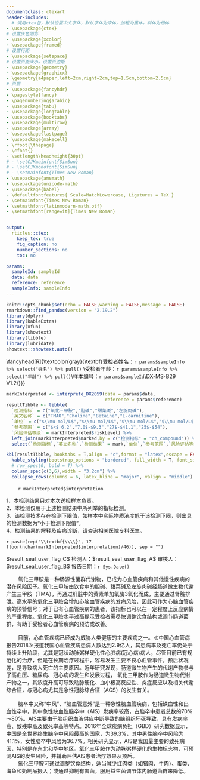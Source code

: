 ```yaml
---
documentclass: ctexart
header-includes:
  # 调用ctex包，默认设置中文字体，默认字体为宋体，加粗为黑体，斜体为楷体
- \usepackage{ctex}
# 设置灰色阴影
- \usepackage{xcolor}
- \usepackage{framed}
# 设置行距
- \usepackage{setspace}
# 设置页面大小，设置页边距
- \usepackage{geometry}
- \usepackage{graphicx}
- \geometry{a4paper,left=2cm,right=2cm,top=1.5cm,bottom=2.5cm}
# 页眉
- \usepackage{fancyhdr}
- \pagestyle{fancy}
- \pagenumbering{arabic}
- \usepackage{tabu}
- \usepackage{longtable}
- \usepackage{booktabs}
- \usepackage{multirow}
- \usepackage{array}
- \usepackage{lastpage}
- \usepackage{makecell}
- \rfoot{\thepage}
- \cfoot{}
- \setlength\headheight{30pt}
# - \setCJKmainfont{SimSun}
# - \setCJKmonofont{SimSun}
# - \setmainfont{Times New Roman}
- \usepackage{amsmath}
- \usepackage{unicode-math}
- \usepackage{babel}
- \defaultfontfeatures{ Scale=MatchLowercase, Ligatures = TeX }
- \setmainfont{Times New Roman}
- \setmathfont{latinmodern-math.otf}
- \setmathfont[range=it]{Times New Roman}


output:
  rticles::ctex:
    keep_tex: true
    fig_caption: no
    number_sections: no
    toc: no

params:
  sampleId: sampleId
  data: data
  reference: reference
  sampleInfo: sampleInfo
---
```


```r
knitr::opts_chunk$set(echo = FALSE,warning = FALSE,message = FALSE)
rmarkdown::find_pandoc(version = "2.19.2")
library(dplyr)
library(kableExtra)
library(xfun)
library(showtext)
library(tibble)
library(lubridate)
showtext::showtext.auto()
```


\fancyhead[L]{\includegraphics[height=30pt, trim=0 0 0 0]{headerLeft.png}}
\fancyhead[C]{\textcolor[RGB]{0,91,172}{\zihao{3}\textbf{深圳华大医学检验实验室}}}
\fancyhead[R]{\textcolor{gray}{\zihao{6}\textbf{受检者姓名：`r params$sampleInfo %>% select("姓名") %>% pull()` \\受检者年龄：`r params$sampleInfo %>% select("年龄") %>% pull()`\\样本编号：`r params$sampleId`\\DX-MS-B29 V1.2\\}}}

\fancyfoot[L]{\zihao{6}地址：广东省深圳市盐田区北山工业区11栋（邮编：518083）客服电话：400-605-6655 网址：www.bgidx.cn}
\fancyfoot[R]{\zihao{6}\thepage\ / \pageref{LastPage}}
\renewcommand{\headrulewidth}{0.25pt}
\renewcommand{\footrulewidth}{0.25pt}
<!-- 设置行距 -->
  <!-- 居中显示 -->
  <!-- 设置字号：小三 -->
  <!-- 粗体显示 -->
  <!-- 根据institute变量显示标题 -->

\colorlet{shadecolor}{gray!50}
\singlespacing
\begin{center}
\zihao{3}
\textbf{\\}
\textbf{氧化三甲胺代谢通路检测报告}
\textbf{\\}
\textbf{\\}
\end{center}
<!-- 加阴影 -->
  <!-- 设置字号：五号 -->

\begin{shaded}
\zihao{4}
\textbf{样本信息}
\end{shaded}
\zihao{5}


\begin{tabu} to \linewidth {>{\raggedright}X>{\raggedright}X>{\raggedright}X}
\mbox{受检者姓名：`r params$sampleInfo %>% select("姓名") %>% pull()`}& \mbox{采血日期：`r params$sampleInfo %>% select("采样日期") %>% pull() %>% ymd()`} & \mbox{样本编号：`r params$sampleId`} \\ \mbox{受检者性别：`r params$sampleInfo %>% select("性别") %>% pull()`} & \mbox{接收日期：`r params$sampleInfo %>% select("入库时间") %>% pull()`} & \mbox{样本类型：全血} \\ 
\mbox{受检者年龄：`r params$sampleInfo %>% select("年龄") %>% pull()`} & \mbox{检测日期：`r Sys.Date()`} & \mbox{送检科室：} \\
\mbox{联系电话：`r params$sampleInfo %>% select("联系电话") %>% pull()`} & \mbox{ } & \mbox{检测方法：液相色谱串联质谱法} \\
\mbox{送检单位：`r params$sampleInfo %>% select("送检单位") %>% pull()`} & \mbox{ } & \mbox{}\\
\end{tabu}

\begin{shaded}
\zihao{4}
\textbf{检测结果}
\end{shaded}

```r
markInterpreted <- interprete_DX2059(data = params$data,
                                     reference = params$reference)
resultTibble <- tibble(
  `检测指标` = c("氧化三甲胺","胆碱","甜菜碱","左旋肉碱"),
  `英文名称` = c("TMAO","Choline","Betaine","L-carnitine"),
  `单位` = c("$\\mu mol/L$","$\\mu mol/L$","$\\mu mol/L$","$\\mu mol/L$"),
  `参考范围` = c("$<$ 6.2","7.0$-$9.3","27$-$41.1","25$-$54"),
  `风险评估等级` = markInterpreted$riskLevel) %>% 
  left_join(markInterpreted$marked,by = c("检测指标" = "ch_compound")) %>% 
  select(`检测指标`,`英文名称`,`检测结果` = mark,`单位`,`参考范围`,`风险评估等级`)

kbl(resultTibble, booktabs = T,align = "c",format = "latex",escape = FALSE) %>%
  kable_styling(bootstrap_options = "bordered", full_width = T, font_size = 11.0) %>%
  # row_spec(0, bold = T) %>%
  column_spec(c(3,6),width = "3.2cm") %>%
  collapse_rows(columns = 6, latex_hline = "major", valign = "middle")
```


\begin{shaded}
\zihao{4}
\textbf{分析}
\end{shaded}

\zihao{5}
|         `r markInterpreted$interpretation`
      

\begin{shaded}
\zihao{4}
\textbf{声明}
\end{shaded}

\zihao{5}

1、本检测结果只对本次送检样本负责。  
2、本检测仅用于上述检测结果中所列举的指标检测。  
3、该检测技术存在检测下限值，如样本中实际物质浓度低于该检测下限，则出具的检测数据为“小于检测下限值”。   
4、检测结果的解释及疾病诊断，请咨询相关医院专科医生。  

<!-- 7 + 5 + 13 = 25 -->
<!-- 45个字一行 -->
\color{white}`r paste(rep("\\textbf{\\\\}", 17-floor(nchar(markInterpreted$interpretation)/46)), sep = "")`


 \hspace{14cm} \tiny\color{white}\$result_seal_user_flag_C\$
 \hspace{3cm} \normalsize\color{black} 检测人：\tiny\color{white}\$result_seal_user_flag_A\$\hspace{2.5cm}\normalsize\color{black} 审核人：\tiny\color{white}\$result_seal_user_flag_B\$\hspace{2.5cm}\normalsize\color{black} 报告日期：`r Sys.Date()`
 <!-- \hspace{14cm} \tiny\color{white}\$result_seal_user_flag_C\$ -->
 <!-- \hspace{5cm} \normalsize\color{black} 检测人：张静钰\hspace{4cm}\normalsize\color{black} 审核人：廖云莉\hspace{4cm}\normalsize\color{black} 报告日期：`r Sys.Date()` -->
 
\newpage


\zihao{4}
\begin{itemize}
    \item \textbf{氧化三甲胺（TMAO）指标检测意义}
\end{itemize}

\zihao{5}
|         氧化三甲胺是一种肠源性菌群代谢物，已成为心血管疾病和其他慢性疾病的潜在风险因子。氧化三甲胺由饮食中的胆碱、甜菜碱及左旋肉碱经肠道微生物代谢产生三甲胺（TMA），再通过肝脏中的黄素单加氧酶3氧化而成，主要通过肾脏排泄。高水平的氧化三甲胺会增加心脑血管疾病的发病风险，因此可作为心脑血管疾病的预警信号；对于已有心血管疾病的患者，该指标也可以在一定程度上反应病情的严重程度。氧化三甲胺水平过高提示受检者需尽快调整饮食结构或调节肠道菌群，有助于受检者心血管疾病的预防或改善。  

\zihao{4}
\begin{itemize}
    \item \textbf{氧化三甲胺（TMAO）水平过高的危害}
\end{itemize}

\zihao{5}
|         \textbf{高氧化三甲胺与心血管疾病}  

|         目前，心血管疾病已经成为威胁人类健康的主要疾病之一。$\ll$中国心血管病报告2018$\gg$报道我国心血管疾病患病人数达到2.9亿人，其患病率及死亡率仍处于持续上升阶段，尤其是冠状动脉粥样硬化性心脏病(冠心病)病人，尽管目前已有规范化的治疗，但是在长期治疗过程中，容易发生主要不良心血管事件，预后状况差，是导致病人死亡的主要原因。近年研究发现，肠道微生物产生的代谢产物参与了高血压、糖尿病、冠心病的发生和发展过程， 氧化三甲胺作为肠道微生物代谢产物之一，其浓度升高可导致动脉硬化、血小板高反应性、炎症反应以及相关代谢综合征，与冠心病尤其是急性冠脉综合征（ACS）的发生有关。  

|         \textbf{高氧化三甲胺与脑卒中}  

|         脑卒中又称“中风”、“脑血管意外”是一种急性脑血管疾病，包括缺血性和出血性卒中，其中急性缺血性脑卒中（AIS）发病率较高，占脑卒中患者总数的70\%～80\%。AIS主要由于脑组织血液供应中断导致的脑组织坏死导致，具有发病率高、致残率高及致死率高等特点。2016年全球疾病负担（GBD）研究数据显示，中国是全世界终生脑卒中风险最高的国家，为39.3\%，其中男性脑卒中风险为41.1\%，女性脑卒中风险为36.7\%。相关研究显示，AIS是我国最主要的致死病因，特别是在东北和华中地区。氧化三甲胺作为动脉粥样硬化的生物标志物，可预测AIS的发生风险，并辅助评估AIS患者治疗效果及预后。

\zihao{4}
\begin{itemize}
    \item \textbf{氧化三甲胺高风险的改善措施}
\end{itemize}

\zihao{5}
|         氧化三甲胺可通过调整饮食结构，适当减少红肉类（如猪肉、牛肉）、蛋类、海鱼和奶制品摄入；或通过抑制有害菌，服用益生菌调节体内肠道菌群来降低。


\begin{center}
\zihao{3}
\textbf{氧化三甲胺及其代谢通路检测指标简述}
\end{center}

\zihao{5}
\centering
\begin{tabular}{|>{\centering\arraybackslash}p{3.5cm}|>{\centering\arraybackslash}p{3.5cm}|>{\centering\arraybackslash}p{3.3cm}|>{\centering\arraybackslash}p{3.3cm}|}
\hline
\textbf{检测指标}&\textbf{检测结果}&\textbf{参考范围}&\textbf{基本判断} \\
\hline
\thead{\zihao{5}\textbf{氧化三甲胺} \\ \zihao{5}\textbf{（TMAO）}}& `r params$data %>% select(TMAO) %>% pull()` $\mu mol/L$ & \thead{\zihao{5}< 6.2 \\ \zihao{5}6.2-9.9\\ \zihao{5}$\geq10.0$}& `r markInterpreted$stated$氧化三甲胺` \\
\hline
\multicolumn{4}{|p{15cm}|}{\hspace{0.8cm}氧化三甲胺（TMAO）是肠道微生物重要代谢产物之一，先由富含磷脂酰胆碱和左旋肉碱的营养素在肠道微生物三甲胺裂解酶作用下分解为三甲胺，后进入肝脏经黄素单氧酶氧化而来。氧化三甲胺水平过高会一定程度上增加冠心病、动脉粥样硬化、高血压等心脑血管疾病的发生风险。} \\
\hline
\end{tabular}

\begin{tabular}{|>{\centering\arraybackslash}p{4.6cm}|>{\centering\arraybackslash}p{4.6cm}|>{\centering\arraybackslash}p{4.8cm}|}
\hline
\textbf{检测指标}&\textbf{检测结果}&\textbf{参考范围} \\
\hline
\thead{\zihao{5}\textbf{胆碱} \\ \zihao{5}\textbf{（Choline）}}& `r params$data %>% select(Choline) %>% pull()` $\mu mol/L$ & 7.0-9.3 \\
\hline
\multicolumn{3}{|p{15cm}|}{\hspace{0.8cm}胆碱是人体正常生长、发育和维持各项身体功能健康运行的必需营养素，在生长发育过程中扮演着重要的角色。体内的胆碱有很大一部分来源于食物。它在大肠中被分解为三甲胺。仅当 TMAO是通过特定肠道微生物的代谢同时升高时，血清胆碱（TMAO的一种饮食前体）的增加才与心血管风险相关。} \\
\hline
\end{tabular}

\begin{tabular}{|>{\centering\arraybackslash}p{4.6cm}|>{\centering\arraybackslash}p{4.6cm}|>{\centering\arraybackslash}p{4.8cm}|}
\hline
\textbf{检测指标}&\textbf{检测结果}&\textbf{参考范围} \\
\hline
\thead{\zihao{5}\textbf{甜菜碱} \\ \zihao{5}\textbf{（Betaine）}}& `r params$data %>% select(Betaine) %>% pull()` $\mu mol/L$ & 27-41.1 \\
\hline
\multicolumn{3}{|p{15cm}|}{\hspace{0.8cm}甜菜碱是一种生物碱，广泛存在于动植物体内，其主要作用是通过提供甲基，合成多种营养物质，间接参与体内的许多生理过程，通常被认为是生命新陈代谢的中间产物。甜菜碱被肠道有害微生物代谢后会产生氧化三甲胺。仅当 TMAO是通过特定肠道微生物的代谢同时升高时，血清甜菜碱（TMAO的一种饮食前体）的增加才与心血管风险相关。} \\
\hline
\end{tabular}

\begin{tabular}{|>{\centering\arraybackslash}p{4.6cm}|>{\centering\arraybackslash}p{4.6cm}|>{\centering\arraybackslash}p{4.8cm}|}
\hline
\textbf{检测指标}&\textbf{检测结果}&\textbf{参考范围} \\
\hline
\thead{\zihao{5}\textbf{左旋肉碱} \\ \zihao{5}\textbf{（L-carnitine）}}& `r params$data %>% select("L-Carnitine") %>% pull()` $\mu mol/L$ & 25-54 \\
\hline
\multicolumn{3}{|p{15cm}|}{\hspace{0.8cm}左旋肉碱（L-carnitine） ，又称左卡尼汀、肉毒素或维生素BT，是一种促使脂肪转化为能量的类氨基酸，红色肉类（牛、羊、猪肉等）是左旋肉碱的主要来源。饮食中的左旋肉碱经人体肠道有害细菌处理后可以导致血液中氧化三甲胺浓度明显升高。仅当 TMAO是通过特定肠道微生物的代谢同时升高时，血清左旋肉碱（TMAO 的一种饮食前体）的增加才与心血管风险相关。} \\
\hline
\end{tabular}
